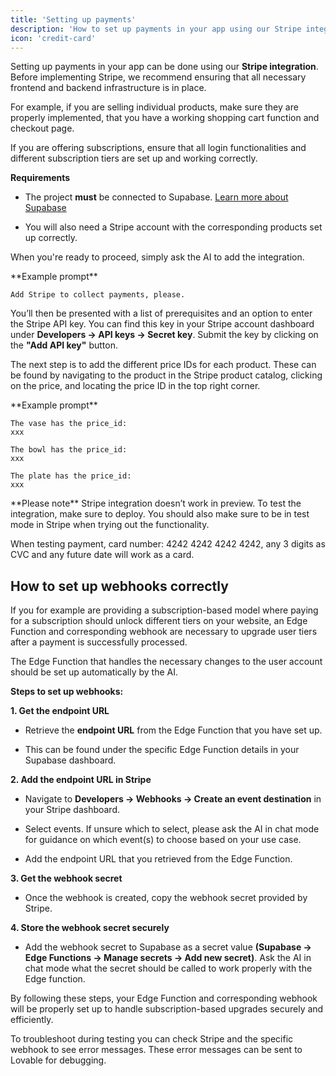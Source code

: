 ```yaml
---
title: 'Setting up payments'
description: 'How to set up payments in your app using our Stripe integration'
icon: 'credit-card'
---
```


Setting up payments in your app can be done using our **Stripe integration**. Before implementing Stripe, we recommend ensuring that all necessary frontend and backend infrastructure is in place.

<Note>
  For example, if you are selling individual products, make sure they are properly implemented, that you have a working shopping cart function and checkout page.

  If you are offering subscriptions, ensure that all login functionalities and different subscription tiers are set up and working correctly.
</Note>

**Requirements**

* The project **must** be connected to Supabase. [Learn more about Supabase](https://docs.lovable.dev/integrations/supabase)

* You will also need a Stripe account with the corresponding products set up correctly.

When you're ready to proceed, simply ask the AI to add the integration.

<Note>
  **Example prompt**

  ```
  Add Stripe to collect payments, please.
  ```
</Note>

You’ll then be presented with a list of prerequisites and an option to enter the Stripe API key. You can find this key in your Stripe account dashboard under **Developers → API keys → Secret key**. Submit the key by clicking on the **"Add API key"** button.

The next step is to add the different price IDs for each product. These can be found by navigating to the product in the Stripe product catalog, clicking on the price, and locating the price ID in the top right corner.

<Note>
  **Example prompt**

  ```
  The vase has the price_id:
  xxx

  The bowl has the price_id:
  xxx

  The plate has the price_id:
  xxx
  ```
</Note>

<Note>
  **Please note**
  Stripe integration doesn’t work in preview. To test the integration, make sure to deploy. You should also make sure to be in test mode in Stripe when trying out the functionality.

  When testing payment, card number: 4242 4242 4242 4242, any 3 digits as CVC and any future date will work as a card.
</Note>

## How to set up webhooks correctly

If you for example are providing a subscription-based model where paying for a subscription should unlock different tiers on your website, an Edge Function and corresponding webhook are necessary to upgrade user tiers after a payment is successfully processed.

<Note>
  The Edge Function that handles the necessary changes to the user account should be set up automatically by the AI.
</Note>

**Steps to set up webhooks:**

**1. Get the endpoint URL**

   * Retrieve the **endpoint URL** from the Edge Function that you have set up.

   * This can be found under the specific Edge Function details in your Supabase dashboard.

**2. Add the endpoint URL in Stripe**

   * Navigate to **Developers → Webhooks → Create an event destination** in your Stripe dashboard.

   * Select events. If unsure which to select, please ask the AI in chat mode for guidance on which event(s) to choose based on your use case.

   * Add the endpoint URL that you retrieved from the Edge Function.

**3. Get the webhook secret**

   * Once the webhook is created, copy the webhook secret provided by Stripe.

**4. Store the webhook secret securely**

   * Add the webhook secret to Supabase as a secret value **(Supabase → Edge Functions → Manage secrets → Add new secret)**. Ask the AI in chat mode what the secret should be called to work properly with the Edge function.

By following these steps, your Edge Function and corresponding webhook will be properly set up to handle subscription-based upgrades securely and efficiently.

<Note>
  To troubleshoot during testing you can check Stripe and the specific webhook to see error messages. These error messages can be sent to Lovable for debugging.
</Note>
